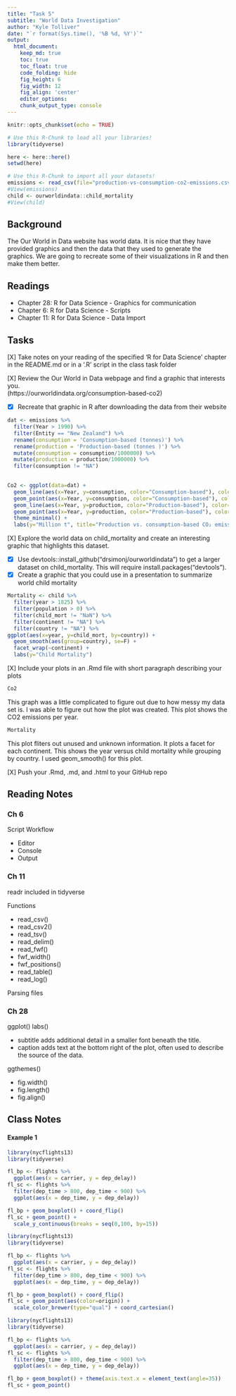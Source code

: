 ```yaml
---
title: "Task 5"  
subtitle: "World Data Investigation"
author: "Kyle Tolliver"
date: "`r format(Sys.time(), '%B %d, %Y')`"
output:
  html_document:  
    keep_md: true
    toc: true
    toc_float: true
    code_folding: hide
    fig_height: 6
    fig_width: 12
    fig_align: 'center'
    editor_options: 
    chunk_output_type: console
---
```


```r
knitr::opts_chunk$set(echo = TRUE)
```

```r
# Use this R-Chunk to load all your libraries!
library(tidyverse)

here <- here::here()
setwd(here)
```

```r
# Use this R-Chunk to import all your datasets!
emissions <- read_csv(file="production-vs-consumption-co2-emissions.csv")
#View(emissions)
child <- ourworldindata::child_mortality 
#View(child)
```

## Background

The Our World in Data website has world data. It is nice that they have provided graphics and then the data that they used to generate the graphics. We are going to recreate some of their visualizations in R and then make them better.

## Readings

* Chapter 28: R for Data Science - Graphics for communication
* Chapter 6: R for Data Science - Scripts
* Chapter 11: R for Data Science - Data Import

## Tasks

[X] Take notes on your reading of the specified ‘R for Data Science’ chapter in the README.md or in a ‘.R’ script in the class task folder

[X] Review the Our World in Data webpage and find a graphic that interests you.  
(https://ourworldindata.org/consumption-based-co2)

* [X] Recreate that graphic in R after downloading the data from their website

```r
dat <- emissions %>%
  filter(Year > 1990) %>% 
  filter(Entity == "New Zealand") %>% 
  rename(consumption = 'Consumption-based (tonnes)') %>% 
  rename(production = 'Production-based (tonnes )') %>%
  mutate(consumption = consumption/1000000) %>% 
  mutate(production = production/1000000) %>% 
  filter(consumption != "NA") 
  

Co2 <- ggplot(data=dat) + 
  geom_line(aes(x=Year, y=consumption, color="Consumption-based"), color="red") +
  geom_point(aes(x=Year, y=consumption, color="Consumption-based"), color="red") +
  geom_line(aes(x=Year, y=production, color="Production-based"), color="blue") + 
  geom_point(aes(x=Year, y=production, color="Production-based"), color="blue") +
  theme_minimal() +
  labs(y="Million t", title="Production vs. consumption-based CO₂ emissions", subtitle = "New Zealand")
```

[X] Explore the world data on child_mortality and create an interesting graphic that highlights this dataset.

* [X] Use devtools::install_github("drsimonj/ourworldindata") to get a larger dataset on child_mortality. This will require install.packages("devtools").
* [X] Create a graphic that you could use in a presentation to summarize world child mortality

```r
Mortality <- child %>% 
  filter(year > 1825) %>% 
  filter(population > 0) %>% 
  filter(child_mort != "NaN") %>%
  filter(continent != "NA") %>%
  filter(country != "NA") %>%
ggplot(aes(x=year, y=child_mort, by=country)) +
  geom_smooth(aes(group=country), se=F) +
  facet_wrap(~continent) +
  labs(y="Child Mortality")
```

[X] Include your plots in an .Rmd file with short paragraph describing your plots

```r
Co2
```

This graph was a little complicated to figure out due to how messy my data set is. I was able to figure out how the plot was created. This plot shows the CO2 emissions per year.

```r
Mortality 
```

This plot fliters out unused and unknown information. It plots a facet for each continent. This shows the year versus child mortality while grouping by country. I used geom_smooth() for this plot.  

[X] Push your .Rmd, .md, and .html to your GitHub repo

## Reading Notes

### Ch 6

Script Workflow

* Editor
* Console
* Output

### Ch 11

readr included in tidyverse

Functions

* read_csv()
* read_csv2()
* read_tsv()
* read_delim()
* read_fwf()
* fwf_width()
* fwf_positions()
* read_table()
* read_log()

Parsing files

### Ch 28

ggplot() labs()

* subtitle adds additional detail in a smaller font beneath the title.
* caption adds text at the bottom right of the plot, often used to describe the source of the data.

ggthemes() 

* fig.width()
* fig.length()
* fig.align()

## Class Notes

#### Example 1
```r
library(nycflights13)
library(tidyverse)

fl_bp <- flights %>%
  ggplot(aes(x = carrier, y = dep_delay))
fl_sc <- flights %>%
  filter(dep_time > 800, dep_time < 900) %>%
  ggplot(aes(x = dep_time, y = dep_delay))

fl_bp + geom_boxplot() + coord_flip()
fl_sc + geom_point() + 
  scale_y_continuous(breaks = seq(0,100, by=15)) 
```

```r
library(nycflights13)
library(tidyverse)

fl_bp <- flights %>%
  ggplot(aes(x = carrier, y = dep_delay))
fl_sc <- flights %>%
  filter(dep_time > 800, dep_time < 900) %>%
  ggplot(aes(x = dep_time, y = dep_delay))

fl_bp + geom_boxplot() + coord_flip()
fl_sc + geom_point(aes(color=origin)) + 
  scale_color_brewer(type="qual") + coord_cartesian()
```

```r
library(nycflights13)
library(tidyverse)

fl_bp <- flights %>%
  ggplot(aes(x = carrier, y = dep_delay))
fl_sc <- flights %>%
  filter(dep_time > 800, dep_time < 900) %>%
  ggplot(aes(x = dep_time, y = dep_delay))

fl_bp + geom_boxplot() + theme(axis.text.x = element_text(angle=35))
fl_sc + geom_point()  
```
